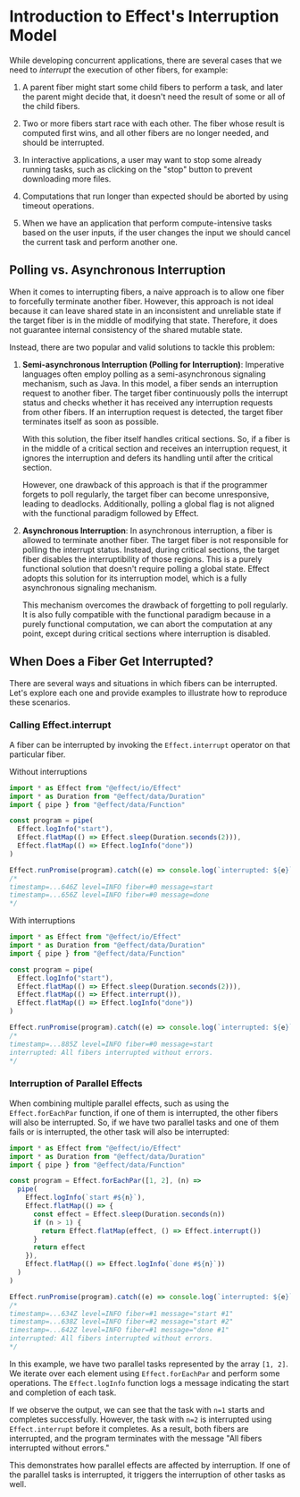 # Introduction to Effect's Interruption Model

While developing concurrent applications, there are several cases that we need to _interrupt_ the execution of other fibers, for example:

1. A parent fiber might start some child fibers to perform a task, and later the parent might decide that, it doesn't need the result of some or all of the child fibers.

2. Two or more fibers start race with each other. The fiber whose result is computed first wins, and all other fibers are no longer needed, and should be interrupted.

3. In interactive applications, a user may want to stop some already running tasks, such as clicking on the "stop" button to prevent downloading more files.

4. Computations that run longer than expected should be aborted by using timeout operations.

5. When we have an application that perform compute-intensive tasks based on the user inputs, if the user changes the input we should cancel the current task and perform another one.

## Polling vs. Asynchronous Interruption

When it comes to interrupting fibers, a naive approach is to allow one fiber to forcefully terminate another fiber. However, this approach is not ideal because it can leave shared state in an inconsistent and unreliable state if the target fiber is in the middle of modifying that state. Therefore, it does not guarantee internal consistency of the shared mutable state.

Instead, there are two popular and valid solutions to tackle this problem:

1. **Semi-asynchronous Interruption (Polling for Interruption)**: Imperative languages often employ polling as a semi-asynchronous signaling mechanism, such as Java. In this model, a fiber sends an interruption request to another fiber. The target fiber continuously polls the interrupt status and checks whether it has received any interruption requests from other fibers. If an interruption request is detected, the target fiber terminates itself as soon as possible.

   With this solution, the fiber itself handles critical sections. So, if a fiber is in the middle of a critical section and receives an interruption request, it ignores the interruption and defers its handling until after the critical section.

   However, one drawback of this approach is that if the programmer forgets to poll regularly, the target fiber can become unresponsive, leading to deadlocks. Additionally, polling a global flag is not aligned with the functional paradigm followed by Effect.

2. **Asynchronous Interruption**: In asynchronous interruption, a fiber is allowed to terminate another fiber. The target fiber is not responsible for polling the interrupt status. Instead, during critical sections, the target fiber disables the interruptibility of those regions. This is a purely functional solution that doesn't require polling a global state. Effect adopts this solution for its interruption model, which is a fully asynchronous signaling mechanism.

   This mechanism overcomes the drawback of forgetting to poll regularly. It is also fully compatible with the functional paradigm because in a purely functional computation, we can abort the computation at any point, except during critical sections where interruption is disabled.

## When Does a Fiber Get Interrupted?

There are several ways and situations in which fibers can be interrupted. Let's explore each one and provide examples to illustrate how to reproduce these scenarios.

### Calling Effect.interrupt

A fiber can be interrupted by invoking the `Effect.interrupt` operator on that particular fiber.

Without interruptions

```ts
import * as Effect from "@effect/io/Effect"
import * as Duration from "@effect/data/Duration"
import { pipe } from "@effect/data/Function"

const program = pipe(
  Effect.logInfo("start"),
  Effect.flatMap(() => Effect.sleep(Duration.seconds(2))),
  Effect.flatMap(() => Effect.logInfo("done"))
)

Effect.runPromise(program).catch((e) => console.log(`interrupted: ${e}`))
/*
timestamp=...646Z level=INFO fiber=#0 message=start
timestamp=...656Z level=INFO fiber=#0 message=done
*/
```

With interruptions

```ts {8}
import * as Effect from "@effect/io/Effect"
import * as Duration from "@effect/data/Duration"
import { pipe } from "@effect/data/Function"

const program = pipe(
  Effect.logInfo("start"),
  Effect.flatMap(() => Effect.sleep(Duration.seconds(2))),
  Effect.flatMap(() => Effect.interrupt()),
  Effect.flatMap(() => Effect.logInfo("done"))
)

Effect.runPromise(program).catch((e) => console.log(`interrupted: ${e}`))
/*
timestamp=...885Z level=INFO fiber=#0 message=start
interrupted: All fibers interrupted without errors.
*/
```

### Interruption of Parallel Effects

When combining multiple parallel effects, such as using the `Effect.forEachPar` function, if one of them is interrupted, the other fibers will also be interrupted. So, if we have two parallel tasks and one of them fails or is interrupted, the other task will also be interrupted:

```ts
import * as Effect from "@effect/io/Effect"
import * as Duration from "@effect/data/Duration"
import { pipe } from "@effect/data/Function"

const program = Effect.forEachPar([1, 2], (n) =>
  pipe(
    Effect.logInfo(`start #${n}`),
    Effect.flatMap(() => {
      const effect = Effect.sleep(Duration.seconds(n))
      if (n > 1) {
        return Effect.flatMap(effect, () => Effect.interrupt())
      }
      return effect
    }),
    Effect.flatMap(() => Effect.logInfo(`done #${n}`))
  )
)

Effect.runPromise(program).catch((e) => console.log(`interrupted: ${e}`))
/*
timestamp=...634Z level=INFO fiber=#1 message="start #1"
timestamp=...638Z level=INFO fiber=#2 message="start #2"
timestamp=...642Z level=INFO fiber=#1 message="done #1"
interrupted: All fibers interrupted without errors.
*/
```

In this example, we have two parallel tasks represented by the array `[1, 2]`. We iterate over each element using `Effect.forEachPar` and perform some operations. The `Effect.logInfo` function logs a message indicating the start and completion of each task.

If we observe the output, we can see that the task with `n=1` starts and completes successfully. However, the task with `n=2` is interrupted using `Effect.interrupt` before it completes. As a result, both fibers are interrupted, and the program terminates with the message "All fibers interrupted without errors."

This demonstrates how parallel effects are affected by interruption. If one of the parallel tasks is interrupted, it triggers the interruption of other tasks as well.
